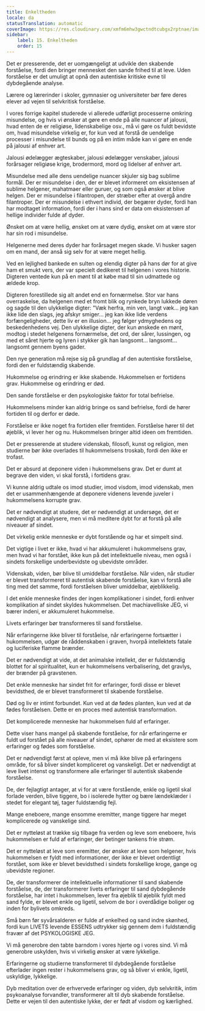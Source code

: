 ```yaml
---
title: Enkeltheden
locale: da
statusTranslation: automatic
coverImage: https://res.cloudinary.com/xmfm6mhw3gwctndtcubgx2rptnae/image/upload/v1740337243/small_cover_educacion_fundamental_a051170f1c.webp
sidebar:
    label: 15. Enkeltheden
    order: 15
---
```

Det er presserende, det er uomgængeligt at udvikle den skabende forståelse, fordi den bringer mennesket den sande frihed til at leve. Uden forståelse er det umuligt at opnå den autentiske kritiske evne til dybdegående analyse.

Lærere og lærerinder i skoler, gymnasier og universiteter bør føre deres elever ad vejen til selvkritisk forståelse.

I vores forrige kapitel studerede vi allerede udførligt processerne omkring misundelse, og hvis vi ønsker at gøre en ende på alle nuancer af jalousi, hvad enten de er religiøse, lidenskabelige osv., må vi gøre os fuldt bevidste om, hvad misundelse virkelig er, for kun ved at forstå de uendelige processer i misundelse til bunds og på en intim måde kan vi gøre en ende på jalousi af enhver art.

Jalousi ødelægger ægteskaber, jalousi ødelægger venskaber, jalousi forårsager religiøse krige, brodermord, mord og lidelser af enhver art.

Misundelse med alle dens uendelige nuancer skjuler sig bag sublime formål. Der er misundelse i den, der er blevet informeret om eksistensen af sublime helgener, mahatmaer eller guruer, og som også ønsker at blive helgen. Der er misundelse i filantropen, der stræber efter at overgå andre filantroper. Der er misundelse i ethvert individ, der begærer dyder, fordi han har modtaget information, fordi der i hans sind er data om eksistensen af hellige individer fulde af dyder.

Ønsket om at være hellig, ønsket om at være dydig, ønsket om at være stor har sin rod i misundelse.

Helgenerne med deres dyder har forårsaget megen skade. Vi husker sagen om en mand, der anså sig selv for at være meget hellig.

Ved en lejlighed bankede en sulten og elendig digter på hans dør for at give ham et smukt vers, der var specielt dedikeret til helgenen i vores historie. Digteren ventede kun på en mønt til at købe mad til sin udmattede og ældede krop.

Digteren forestillede sig alt andet end en fornærmelse. Stor var hans overraskelse, da helgenen med et fromt blik og rynkede bryn lukkede døren og sagde til den ulykkelige digter: "Væk herfra, min ven, langt væk... jeg kan ikke lide den slags, jeg afskyr smiger... jeg kan ikke lide verdens forfængeligheder, dette liv er en illusion... jeg følger ydmyghedens og beskedenhedens vej. Den ulykkelige digter, der kun ønskede en mønt, modtog i stedet helgenens fornærmelse, det ord, der sårer, lussingen, og med et såret hjerte og lyren i stykker gik han langsomt... langsomt... langsomt gennem byens gader.

Den nye generation må rejse sig på grundlag af den autentiske forståelse, fordi den er fuldstændig skabende.

Hukommelse og erindring er ikke skabende. Hukommelsen er fortidens grav. Hukommelse og erindring er død.

Den sande forståelse er den psykologiske faktor for total befrielse.

Hukommelsens minder kan aldrig bringe os sand befrielse, fordi de hører fortiden til og derfor er døde.

Forståelse er ikke noget fra fortiden eller fremtiden. Forståelse hører til det øjeblik, vi lever her og nu. Hukommelsen bringer altid ideen om fremtiden.

Det er presserende at studere videnskab, filosofi, kunst og religion, men studierne bør ikke overlades til hukommelsens troskab, fordi den ikke er trofast.

Det er absurd at deponere viden i hukommelsens grav. Det er dumt at begrave den viden, vi skal forstå, i fortidens grav.

Vi kunne aldrig udtale os imod studier, imod visdom, imod videnskab, men det er usammenhængende at deponere videnens levende juveler i hukommelsens korrupte grav.

Det er nødvendigt at studere, det er nødvendigt at undersøge, det er nødvendigt at analysere, men vi må meditere dybt for at forstå på alle niveauer af sindet.

Det virkelig enkle menneske er dybt forstående og har et simpelt sind.

Det vigtige i livet er ikke, hvad vi har akkumuleret i hukommelsens grav, men hvad vi har forstået, ikke kun på det intellektuelle niveau, men også i sindets forskellige underbevidste og ubevidste områder.

Videnskab, viden, bør blive til umiddelbar forståelse. Når viden, når studier er blevet transformeret til autentisk skabende forståelse, kan vi forstå alle ting med det samme, fordi forståelsen bliver umiddelbar, øjeblikkelig.

I det enkle menneske findes der ingen komplikationer i sindet, fordi enhver komplikation af sindet skyldes hukommelsen. Det machiavelliske JEG, vi bærer indeni, er akkumuleret hukommelse.

Livets erfaringer bør transformeres til sand forståelse.

Når erfaringerne ikke bliver til forståelse, når erfaringerne fortsætter i hukommelsen, udgør de råddenskaben i graven, hvorpå intellektets fatale og luciferiske flamme brænder.

Det er nødvendigt at vide, at det animalske intellekt, der er fuldstændig blottet for al spiritualitet, kun er hukommelsens verbalisering, det gravlys, der brænder på gravstenen.

Det enkle menneske har sindet frit for erfaringer, fordi disse er blevet bevidsthed, de er blevet transformeret til skabende forståelse.

Død og liv er intimt forbundet. Kun ved at dø fødes planten, kun ved at dø fødes forståelsen. Dette er en proces med autentisk transformation.

Det komplicerede menneske har hukommelsen fuld af erfaringer.

Dette viser hans mangel på skabende forståelse, for når erfaringerne er fuldt ud forstået på alle niveauer af sindet, ophører de med at eksistere som erfaringer og fødes som forståelse.

Det er nødvendigt først at opleve, men vi må ikke blive på erfaringens område, for så bliver sindet kompliceret og vanskeligt. Det er nødvendigt at leve livet intenst og transformere alle erfaringer til autentisk skabende forståelse.

De, der fejlagtigt antager, at vi for at være forstående, enkle og ligetil skal forlade verden, blive tiggere, bo i isolerede hytter og bære lændeklæder i stedet for elegant tøj, tager fuldstændig fejl.

Mange eneboere, mange ensomme eremitter, mange tiggere har meget komplicerede og vanskelige sind.

Det er nytteløst at trække sig tilbage fra verden og leve som eneboere, hvis hukommelsen er fuld af erfaringer, der betinger tankens frie strøm.

Det er nytteløst at leve som eremitter, der ønsker at leve som helgener, hvis hukommelsen er fyldt med informationer, der ikke er blevet ordentligt forstået, som ikke er blevet bevidsthed i sindets forskellige kroge, gange og ubevidste regioner.

De, der transformerer de intellektuelle informationer til sand skabende forståelse, de, der transformerer livets erfaringer til sand dybdegående forståelse, har intet i hukommelsen, lever fra øjeblik til øjeblik fyldt med sand fylde, er blevet enkle og ligetil, selvom de bor i overdådige boliger og inden for bylivets omkreds.

Små børn før syvårsalderen er fulde af enkelhed og sand indre skønhed, fordi kun LIVETS levende ESSENS udtrykker sig gennem dem i fuldstændig fravær af det PSYKOLOGISKE JEG.

Vi må generobre den tabte barndom i vores hjerte og i vores sind. Vi må generobre uskylden, hvis vi virkelig ønsker at være lykkelige.

Erfaringerne og studierne transformeret til dybdegående forståelse efterlader ingen rester i hukommelsens grav, og så bliver vi enkle, ligetil, uskyldige, lykkelige.

Dyb meditation over de erhvervede erfaringer og viden, dyb selvkritik, intim psykoanalyse forvandler, transformerer alt til dyb skabende forståelse. Dette er vejen til den autentiske lykke, der er født af visdom og kærlighed.

